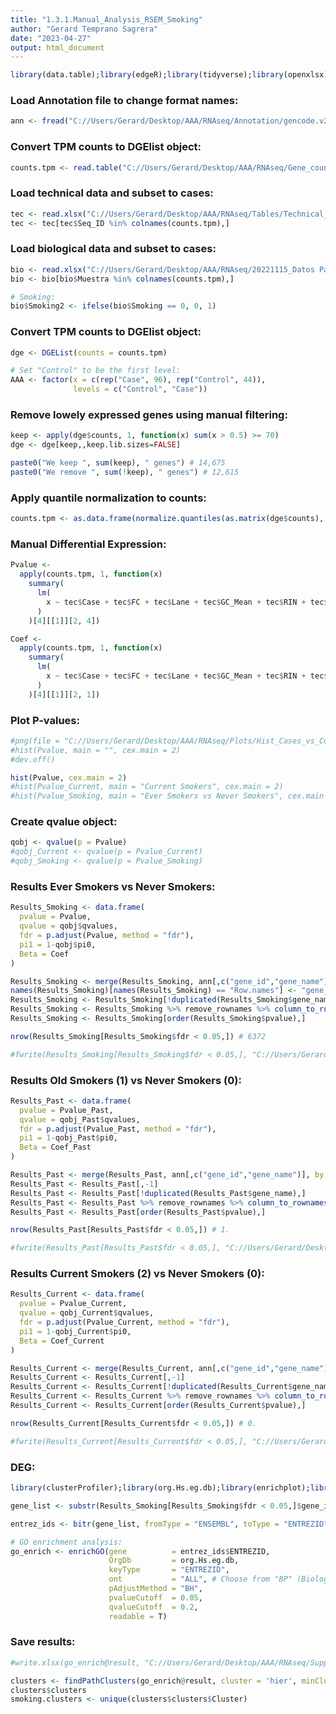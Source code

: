 ```yaml
---
title: "1.3.1.Manual_Analysis_RSEM_Smoking"
author: "Gerard Temprano Sagrera"
date: "2023-04-27"
output: html_document
---
```


```r
library(data.table);library(edgeR);library(tidyverse);library(openxlsx);library(preprocessCore);library("org.Hs.eg.db");library(stats);library(qvalue);library(ggpubr)
```

### Load Annotation file to change format names:

```r
ann <- fread("C://Users/Gerard/Desktop/AAA/RNAseq/Annotation/gencode.v26.annotation.fixed.gtf.gz")
```

### Convert TPM counts to DGElist object:

```r
counts.tpm <- read.table("C://Users/Gerard/Desktop/AAA/RNAseq/Gene_counts/Counts.RSEM.All.txt")
```

### Load technical data and subset to cases:

```r
tec <- read.xlsx("C://Users/Gerard/Desktop/AAA/RNAseq/Tables/Technical_Complete.xlsx")
tec <- tec[tec$Seq_ID %in% colnames(counts.tpm),]
```

### Load biological data and subset to cases:

```r
bio <- read.xlsx("C://Users/Gerard/Desktop/AAA/RNAseq/20221115_Datos Pacientes.xlsx")
bio <- bio[bio$Muestra %in% colnames(counts.tpm),]

# Smoking:
bio$Smoking2 <- ifelse(bio$Smoking == 0, 0, 1)
```

### Convert TPM counts to DGElist object:

```r
dge <- DGEList(counts = counts.tpm)

# Set "Control" to be the first level:
AAA <- factor(x = c(rep("Case", 96), rep("Control", 44)),
              levels = c("Control", "Case"))
```

### Remove lowely expressed genes using manual filtering:

```r
keep <- apply(dge$counts, 1, function(x) sum(x > 0.5) >= 70)
dge <- dge[keep,,keep.lib.sizes=FALSE]

paste0("We keep ", sum(keep), " genes") # 14,675
paste0("We remove ", sum(!keep), " genes") # 12,615
```

### Apply quantile normalization to counts:

```r
counts.tpm <- as.data.frame(normalize.quantiles(as.matrix(dge$counts), keep.names = T))
```

### Manual Differential Expression:

```r
Pvalue <-
  apply(counts.tpm, 1, function(x)
    summary(
      lm(
        x ~ tec$Case + tec$FC + tec$Lane + tec$GC_Mean + tec$RIN + tec$DV200 + tec$Qubit + bio$age + bio$SEXO + bio$Smoking
      )
    )[4][[1]][2, 4])

Coef <-
  apply(counts.tpm, 1, function(x)
    summary(
      lm(
        x ~ tec$Case + tec$FC + tec$Lane + tec$GC_Mean + tec$RIN + tec$DV200 + tec$Qubit + bio$age + bio$SEXO + bio$Smoking
      )
    )[4][[1]][2, 1])
```


### Plot P-values:

```r
#png(file = "C://Users/Gerard/Desktop/AAA/RNAseq/Plots/Hist_Cases_vs_Controls_Smoking.png", height = 10000, width = 10000, res = 1200)
#hist(Pvalue, main = "", cex.main = 2)
#dev.off()

hist(Pvalue, cex.main = 2)
#hist(Pvalue_Current, main = "Current Smokers", cex.main = 2)
#hist(Pvalue_Smoking, main = "Ever Smokers vs Never Smokers", cex.main = 2)
```

### Create qvalue object:

```r
qobj <- qvalue(p = Pvalue)
#qobj_Current <- qvalue(p = Pvalue_Current)
#qobj_Smoking <- qvalue(p = Pvalue_Smoking)
```


### Results Ever Smokers vs Never Smokers:

```r
Results_Smoking <- data.frame(
  pvalue = Pvalue,
  qvalue = qobj$qvalues,
  fdr = p.adjust(Pvalue, method = "fdr"),
  pi1 = 1-qobj$pi0,
  Beta = Coef
)

Results_Smoking <- merge(Results_Smoking, ann[,c("gene_id","gene_name")], by.x = 0, by.y = "gene_id")
names(Results_Smoking)[names(Results_Smoking) == "Row.names"] <- "gene_id"
Results_Smoking <- Results_Smoking[!duplicated(Results_Smoking$gene_name),]
Results_Smoking <- Results_Smoking %>% remove_rownames %>% column_to_rownames(var="gene_name")
Results_Smoking <- Results_Smoking[order(Results_Smoking$pvalue),]

nrow(Results_Smoking[Results_Smoking$fdr < 0.05,]) # 6372

#fwrite(Results_Smoking[Results_Smoking$fdr < 0.05,], "C://Users/Gerard/Desktop/AAA/RNAseq/SigRes/Smoking.txt", sep = "\t", row.names = T)
```


### Results Old Smokers (1) vs Never Smokers (0):

```r
Results_Past <- data.frame(
  pvalue = Pvalue_Past,
  qvalue = qobj_Past$qvalues,
  fdr = p.adjust(Pvalue_Past, method = "fdr"),
  pi1 = 1-qobj_Past$pi0,
  Beta = Coef_Past
)

Results_Past <- merge(Results_Past, ann[,c("gene_id","gene_name")], by.x = 0, by.y = "gene_id")
Results_Past <- Results_Past[,-1]
Results_Past <- Results_Past[!duplicated(Results_Past$gene_name),]
Results_Past <- Results_Past %>% remove_rownames %>% column_to_rownames(var="gene_name")
Results_Past <- Results_Past[order(Results_Past$pvalue),]

nrow(Results_Past[Results_Past$fdr < 0.05,]) # 1.

#fwrite(Results_Past[Results_Past$fdr < 0.05,], "C://Users/Gerard/Desktop/AAA/RNAseq/SigRes/Smoking_Past.txt", sep = "\t", row.names = T)
```


### Results Current Smokers (2) vs Never Smokers (0):

```r
Results_Current <- data.frame(
  pvalue = Pvalue_Current,
  qvalue = qobj_Current$qvalues,
  fdr = p.adjust(Pvalue_Current, method = "fdr"),
  pi1 = 1-qobj_Current$pi0,
  Beta = Coef_Current
)

Results_Current <- merge(Results_Current, ann[,c("gene_id","gene_name")], by.x = 0, by.y = "gene_id")
Results_Current <- Results_Current[,-1]
Results_Current <- Results_Current[!duplicated(Results_Current$gene_name),]
Results_Current <- Results_Current %>% remove_rownames %>% column_to_rownames(var="gene_name")
Results_Current <- Results_Current[order(Results_Current$pvalue),]

nrow(Results_Current[Results_Current$fdr < 0.05,]) # 0.

#fwrite(Results_Current[Results_Current$fdr < 0.05,], "C://Users/Gerard/Desktop/AAA/RNAseq/SigRes/Smoking_Current.txt", sep = "\t", row.names = T)
```


### DEG:

```r
library(clusterProfiler);library(org.Hs.eg.db);library(enrichplot);library(ggplot2);library(enrichplot);library("ggupset");library(ggtree);library(aPEAR)
```


```r
gene_list <- substr(Results_Smoking[Results_Smoking$fdr < 0.05,]$gene_id, 1, 15)

entrez_ids <- bitr(gene_list, fromType = "ENSEMBL", toType = "ENTREZID", OrgDb = org.Hs.eg.db)

# GO enrichment analysis:
go_enrich <- enrichGO(gene          = entrez_ids$ENTREZID,
                      OrgDb         = org.Hs.eg.db,
                      keyType       = "ENTREZID",
                      ont           = "ALL", # Choose from "BP" (Biological Process), "CC" (Cellular Component), or "MF" (Molecular Function)
                      pAdjustMethod = "BH",
                      pvalueCutoff  = 0.05,
                      qvalueCutoff  = 0.2,
                      readable = T)
```



### Save results:

```r
#write.xlsx(go_enrich@result, "C://Users/Gerard/Desktop/AAA/RNAseq/Supplementary_Tables/GO_Enrich.xlsx")
```




```r
clusters <- findPathClusters(go_enrich@result, cluster = 'hier', minClusterSize = 15)
clusters$clusters
smoking.clusters <- unique(clusters$clusters$Cluster)
```








